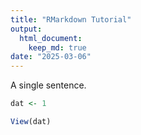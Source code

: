 ```yaml
---
title: "RMarkdown Tutorial"
output: 
  html_document: 
    keep_md: true
date: "2025-03-06"
---
```


A single sentence.

```r
dat <- 1

View(dat)

```

